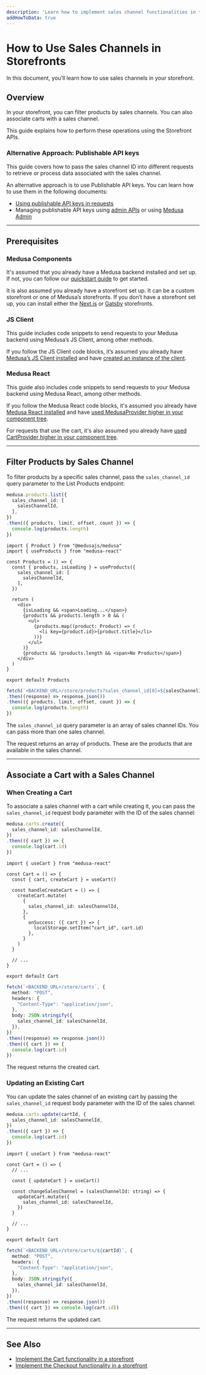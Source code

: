 ```yaml
---
description: 'Learn how to implement sales channel functionalities in the storefront using REST APIs. This includes filtering products by Sales Channel and associating a cart with a sales channel.'
addHowToData: true
---
```



# How to Use Sales Channels in Storefronts

In this document, you’ll learn how to use sales channels in your storefront.

## Overview

In your storefront, you can filter products by sales channels. You can also associate carts with a sales channel.

This guide explains how to perform these operations using the Storefront APIs.

### Alternative Approach: Publishable API keys

This guide covers how to pass the sales channel ID into different requests to retrieve or process data associated with the sales channel.

An alternative approach is to use Publishable API keys. You can learn how to use them in the following documents:

- [Using publishable API keys in requests](../../../development/publishable-api-keys/index.mdx)
- Managing publishable API keys using [admin APIs](../../../development/publishable-api-keys/admin/manage-publishable-api-keys.mdx) or using [Medusa Admin](../../../user-guide/settings/publishable-api-keys.mdx)

---

## Prerequisites

### Medusa Components

It's assumed that you already have a Medusa backend installed and set up. If not, you can follow our [quickstart guide](../../../development/backend/install.mdx) to get started.

It is also assumed you already have a storefront set up. It can be a custom storefront or one of Medusa’s storefronts. If you don’t have a storefront set up, you can install either the [Next.js](../../../starters/nextjs-medusa-starter.mdx) or [Gatsby](../../../starters/gatsby-medusa-starter.mdx) storefronts.

### JS Client

This guide includes code snippets to send requests to your Medusa backend using Medusa’s JS Client, among other methods.

If you follow the JS Client code blocks, it’s assumed you already have [Medusa’s JS Client installed](../../../js-client/overview.md) and have [created an instance of the client](../../../js-client/overview.md#configuration).

### Medusa React

This guide also includes code snippets to send requests to your Medusa backend using Medusa React, among other methods.

If you follow the Medusa React code blocks, it's assumed you already have [Medusa React installed](../../../medusa-react/overview.md) and have [used MedusaProvider higher in your component tree](../../../medusa-react/overview.md#usage).

For requests that use the cart, it's also assumed you already have [used CartProvider higher in your component tree](../../../medusa-react/overview.md#cartprovider).

---

## Filter Products by Sales Channel

To filter products by a specific sales channel, pass the `sales_channel_id` query parameter to the List Products endpoint:

<Tabs groupId="request-type" wrapperClassName="code-tabs">
<TabItem value="client" label="Medusa JS Client" default>

```ts
medusa.products.list({
  sales_channel_id: [
    salesChannelId,
  ],
})
.then(({ products, limit, offset, count }) => {
  console.log(products.length)
})
```

</TabItem>
<TabItem value="medusa-react" label="Medusa React">

```tsx
import { Product } from "@medusajs/medusa"
import { useProducts } from "medusa-react"

const Products = () => {
  const { products, isLoading } = useProducts({
    sales_channel_id: [
      salesChannelId,
    ],
  })

  return (
    <div>
      {isLoading && <span>Loading...</span>}
      {products && products.length > 0 && (
        <ul>
          {products.map((product: Product) => (
            <li key={product.id}>{product.title}</li>
          ))}
        </ul>
      )}
      {products && !products.length && <span>No Products</span>}
    </div>
  )
}

export default Products
```

</TabItem>
<TabItem value="fetch" label="Fetch API">

<!-- eslint-disable max-len -->

```ts
fetch(`<BACKEND_URL>/store/products?sales_channel_id[0]=${salesChannelId}`)
.then((response) => response.json())
.then(({ products, limit, offset, count }) => {
  console.log(products.length)
})
```

</TabItem>
</Tabs>

The `sales_channel_id` query parameter is an array of sales channel IDs. You can pass more than one sales channel.

The request returns an array of products. These are the products that are available in the sales channel.

---

## Associate a Cart with a Sales Channel

### When Creating a Cart

To associate a sales channel with a cart while creating it, you can pass the `sales_channel_id` request body parameter with the ID of the sales channel:

<Tabs groupId="request-type" wrapperClassName="code-tabs">
<TabItem value="client" label="Medusa JS Client" default>


```ts
medusa.carts.create({
  sales_channel_id: salesChannelId,
})
.then(({ cart }) => {
  console.log(cart.id)
})
```

</TabItem>
<TabItem value="medusa-react" label="Medusa React">

```tsx
import { useCart } from "medusa-react"

const Cart = () => {
  const { cart, createCart } = useCart()

  const handleCreateCart = () => {
    createCart.mutate(
      {
        sales_channel_id: salesChannelId,
      },
      {
        onSuccess: ({ cart }) => {
          localStorage.setItem("cart_id", cart.id)
        },
      }
    )
  }
  
  // ...
}

export default Cart
```

</TabItem>
<TabItem value="fetch" label="Fetch API">

```ts
fetch(`<BACKEND_URL>/store/carts`, {
  method: "POST",
  headers: {
    "Content-Type": "application/json",
  },
  body: JSON.stringify({
    sales_channel_id: salesChannelId,
  }),
})
.then((response) => response.json())
.then(({ cart }) => {
  console.log(cart.id)
})
```

</TabItem>
</Tabs>

The request returns the created cart.

### Updating an Existing Cart

You can update the sales channel of an existing cart by passing the `sales_channel_id` request body parameter with the ID of the sales channel:

<Tabs groupId="request-type" wrapperClassName="code-tabs">
<TabItem value="client" label="Medusa JS Client" default>

```ts
medusa.carts.update(cartId, {
  sales_channel_id: salesChannelId,
})
.then(({ cart }) => {
  console.log(cart.id)
})
```

</TabItem>
<TabItem value="medusa-react" label="Medusa React">

```tsx
import { useCart } from "medusa-react"

const Cart = () => {
  // ...

  const { updateCart } = useCart()

  const changeSalesChannel = (salesChannelId: string) => {
    updateCart.mutate({
      sales_channel_id: salesChannelId,
    })
  }

  // ...
}

export default Cart
```

</TabItem>
<TabItem value="fetch" label="Fetch API">

```ts
fetch(`<BACKEND_URL>/store/carts/${cartId}`, {
  method: "POST",
  headers: {
    "Content-Type": "application/json",
  },
  body: JSON.stringify({
    sales_channel_id: salesChannelId,
  }),
})
.then((response) => response.json())
.then(({ cart }) => console.log(cart.id))
```

</TabItem>
</Tabs>

The request returns the updated cart.

---

## See Also

- [Implement the Cart functionality in a storefront](../../carts-and-checkout/storefront/implement-cart.mdx)
- [Implement the Checkout functionality in a storefront](../../carts-and-checkout/storefront/implement-checkout-flow.mdx)
